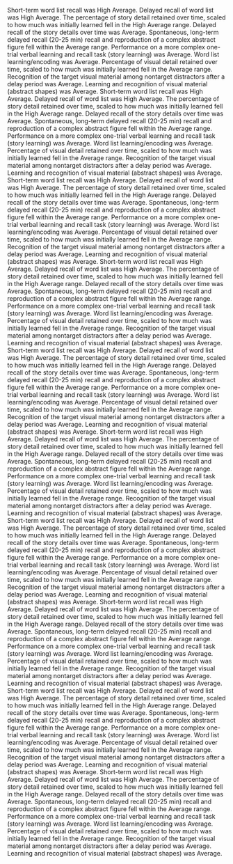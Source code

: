  Short-term word list recall was High Average. 
Delayed recall of word list was High Average. 
The percentage of story detail retained over time, scaled to how much was initially learned fell in the High Average range. 
Delayed recall of the story details over time was Average. 
Spontaneous, long-term delayed recall (20-25 min) recall and reproduction of a complex abstract figure fell within the Average range. 
Performance on a more complex one-trial verbal learning and recall task (story learning) was Average. 
Word list learning/encoding was Average. 
Percentage of visual detail retained over time, scaled to how much was initially learned fell in the Average range. 
Recognition of the target visual material among nontarget distractors after a delay period was Average. 
Learning and recognition of visual material (abstract shapes) was Average.
 Short-term word list recall was High Average. 
Delayed recall of word list was High Average. 
The percentage of story detail retained over time, scaled to how much was initially learned fell in the High Average range. 
Delayed recall of the story details over time was Average. 
Spontaneous, long-term delayed recall (20-25 min) recall and reproduction of a complex abstract figure fell within the Average range. 
Performance on a more complex one-trial verbal learning and recall task (story learning) was Average. 
Word list learning/encoding was Average. 
Percentage of visual detail retained over time, scaled to how much was initially learned fell in the Average range. 
Recognition of the target visual material among nontarget distractors after a delay period was Average. 
Learning and recognition of visual material (abstract shapes) was Average.
 Short-term word list recall was High Average. 
Delayed recall of word list was High Average. 
The percentage of story detail retained over time, scaled to how much was initially learned fell in the High Average range. 
Delayed recall of the story details over time was Average. 
Spontaneous, long-term delayed recall (20-25 min) recall and reproduction of a complex abstract figure fell within the Average range. 
Performance on a more complex one-trial verbal learning and recall task (story learning) was Average. 
Word list learning/encoding was Average. 
Percentage of visual detail retained over time, scaled to how much was initially learned fell in the Average range. 
Recognition of the target visual material among nontarget distractors after a delay period was Average. 
Learning and recognition of visual material (abstract shapes) was Average.
 Short-term word list recall was High Average. 
Delayed recall of word list was High Average. 
The percentage of story detail retained over time, scaled to how much was initially learned fell in the High Average range. 
Delayed recall of the story details over time was Average. 
Spontaneous, long-term delayed recall (20-25 min) recall and reproduction of a complex abstract figure fell within the Average range. 
Performance on a more complex one-trial verbal learning and recall task (story learning) was Average. 
Word list learning/encoding was Average. 
Percentage of visual detail retained over time, scaled to how much was initially learned fell in the Average range. 
Recognition of the target visual material among nontarget distractors after a delay period was Average. 
Learning and recognition of visual material (abstract shapes) was Average.
 Short-term word list recall was High Average. 
Delayed recall of word list was High Average. 
The percentage of story detail retained over time, scaled to how much was initially learned fell in the High Average range. 
Delayed recall of the story details over time was Average. 
Spontaneous, long-term delayed recall (20-25 min) recall and reproduction of a complex abstract figure fell within the Average range. 
Performance on a more complex one-trial verbal learning and recall task (story learning) was Average. 
Word list learning/encoding was Average. 
Percentage of visual detail retained over time, scaled to how much was initially learned fell in the Average range. 
Recognition of the target visual material among nontarget distractors after a delay period was Average. 
Learning and recognition of visual material (abstract shapes) was Average.
 Short-term word list recall was High Average. 
Delayed recall of word list was High Average. 
The percentage of story detail retained over time, scaled to how much was initially learned fell in the High Average range. 
Delayed recall of the story details over time was Average. 
Spontaneous, long-term delayed recall (20-25 min) recall and reproduction of a complex abstract figure fell within the Average range. 
Performance on a more complex one-trial verbal learning and recall task (story learning) was Average. 
Word list learning/encoding was Average. 
Percentage of visual detail retained over time, scaled to how much was initially learned fell in the Average range. 
Recognition of the target visual material among nontarget distractors after a delay period was Average. 
Learning and recognition of visual material (abstract shapes) was Average.
 Short-term word list recall was High Average. 
Delayed recall of word list was High Average. 
The percentage of story detail retained over time, scaled to how much was initially learned fell in the High Average range. 
Delayed recall of the story details over time was Average. 
Spontaneous, long-term delayed recall (20-25 min) recall and reproduction of a complex abstract figure fell within the Average range. 
Performance on a more complex one-trial verbal learning and recall task (story learning) was Average. 
Word list learning/encoding was Average. 
Percentage of visual detail retained over time, scaled to how much was initially learned fell in the Average range. 
Recognition of the target visual material among nontarget distractors after a delay period was Average. 
Learning and recognition of visual material (abstract shapes) was Average.
 Short-term word list recall was High Average. 
Delayed recall of word list was High Average. 
The percentage of story detail retained over time, scaled to how much was initially learned fell in the High Average range. 
Delayed recall of the story details over time was Average. 
Spontaneous, long-term delayed recall (20-25 min) recall and reproduction of a complex abstract figure fell within the Average range. 
Performance on a more complex one-trial verbal learning and recall task (story learning) was Average. 
Word list learning/encoding was Average. 
Percentage of visual detail retained over time, scaled to how much was initially learned fell in the Average range. 
Recognition of the target visual material among nontarget distractors after a delay period was Average. 
Learning and recognition of visual material (abstract shapes) was Average.
 Short-term word list recall was High Average. 
Delayed recall of word list was High Average. 
The percentage of story detail retained over time, scaled to how much was initially learned fell in the High Average range. 
Delayed recall of the story details over time was Average. 
Spontaneous, long-term delayed recall (20-25 min) recall and reproduction of a complex abstract figure fell within the Average range. 
Performance on a more complex one-trial verbal learning and recall task (story learning) was Average. 
Word list learning/encoding was Average. 
Percentage of visual detail retained over time, scaled to how much was initially learned fell in the Average range. 
Recognition of the target visual material among nontarget distractors after a delay period was Average. 
Learning and recognition of visual material (abstract shapes) was Average.
 Short-term word list recall was High Average. 
Delayed recall of word list was High Average. 
The percentage of story detail retained over time, scaled to how much was initially learned fell in the High Average range. 
Delayed recall of the story details over time was Average. 
Spontaneous, long-term delayed recall (20-25 min) recall and reproduction of a complex abstract figure fell within the Average range. 
Performance on a more complex one-trial verbal learning and recall task (story learning) was Average. 
Word list learning/encoding was Average. 
Percentage of visual detail retained over time, scaled to how much was initially learned fell in the Average range. 
Recognition of the target visual material among nontarget distractors after a delay period was Average. 
Learning and recognition of visual material (abstract shapes) was Average.
